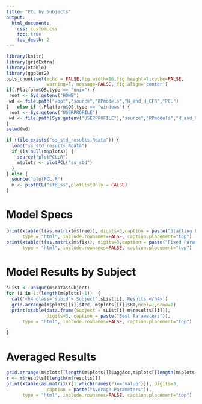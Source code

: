 ```yaml
---
title: "PCL by Subjects"
output: 
  html_document:
    css: custom.css
    toc: true
    toc_depth: 2
---
```


```r
library(knitr)
library(gridExtra)
library(xtable)
library(ggplot2)
opts_chunk$set(echo = FALSE,fig.width=16,fig.height=7,cache=FALSE, 
               warning=F, message=FALSE, fig.align='center')
if(.Platform$OS.type == "unix") {
 root <- Sys.getenv("HOME")
 wd <- file.path("/opt","source","RPmodels","H_and_H_CFR","PCL")
}   else if (.Platform$OS.type == "windows") {
 root <- Sys.getenv("USERPROFILE")
 wd <- file.path(Sys.getenv("USERPROFILE"),"source","RPmodels","H_and_H_CFR","PCL")
}
setwd(wd)

if (file.exists("ss_std_results.Rdata")) {
  load("ss_std_results.Rdata") 
  if (is.null(m$plots)) {
    source("plotPCL.R")
    m$plots <- plotPCL("ss_std")
  }
} else {
  source("plotPCL.R")
  m <- plotPCL("std_ss",plotListOnly = FALSE)
}
```

# Model Specs
```r
print(xtable(t(as.matrix(m$free)), digits=3,caption = paste("Starting Free Parameters")),
      type = "html", include.rownames=FALSE, caption.placement="top")
print(xtable(t(as.matrix(m$fix)), digits=3,caption = paste("Fixed Parameters")),
      type = "html", include.rownames=FALSE, caption.placement="top")
```

# Model Results by Subject
```r
sList <- unique(m$data$subject)
for (i in 1:(length(m$plots)-1))  {
  cat('<h4 class="subid"> Subject',sList[i],'Results </h4>')
  grid.arrange(m$plots[[i]]$Acc, m$plots[[i]]$RT,ncol=1,nrow=2)
  print(xtable(data.frame(Subject = sList[i],m$results[[i]]),
               digits=3, caption = paste("Best Parameters")),
      type = "html", include.rownames=FALSE, caption.placement="top")

}
```

# Averaged Results
```r
grid.arrange(m$plots[[length(m$plots)]]$aggAcc,m$plots[[length(m$plots)]]$aggRT,ncol=1,nrow=2)
r <- m$results[[length(m$results)]]
print(xtable(as.matrix(r[1:which(names(r)=='value')]), digits=3,
               caption = paste("Average Parameters")),
      type = "html", include.rownames=FALSE, caption.placement="top")
```